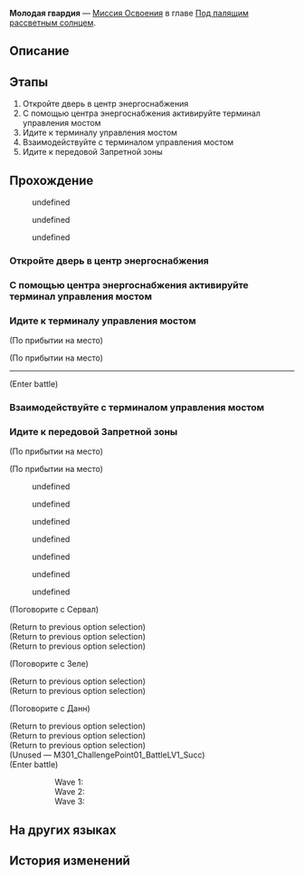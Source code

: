 {{Дополнить|Диалоги.}}
{{Миссия Инфобокс
|id              = 1011102
|Название        = 
|Изображение     = Миссия Освоения Молодая гвардия.png
|Тип             = Миссия Освоения
|События         = 
|Глава           = Под палящим рассветным солнцем
|Условия         = Завершена [[Миссия Освоения]] ''[[Не сотвори кумира]]''
|Персонажи       = Гепард; Данн; Дань Хэн; Зеле; Март 7; Первопроходец; Сервал
|СтартЛокация    = Запретная зона Среброгривых Стражей
|Мир             = Ярило-VI
|Локации         = Запретная зона Среброгривых Стражей
|Предыдущая      = Не сотвори кумира
|Следующая       = Отставить разговоры в строю
|Награды         = Опыт Освоения*1 000; Звёздный нефрит*80; Путеводитель путешественника*3; Очищенный эфир*3
}}
'''Молодая гвардия''' — [[Миссия Освоения]] в главе [[Под палящим рассветным солнцем]].

==Описание==
{{Описание|Вам удалось завоевать доверие Гепарда. По вашей просьбе он расчищает дорогу к Стелларону вместе со своими Среброгривыми Стражами.}}

==Этапы==
# Откройте дверь в центр энергоснабжения
# С помощью центра энергоснабжения активируйте терминал управления мостом
# Идите к терминалу управления мостом
# Взаимодействуйте с терминалом управления мостом
# Идите к передовой Запретной зоны

==Прохождение==
{{Дополнить}}

<!--Unknown TalkSentence: 201311101-->
<!--Unknown TalkSentence: 201311102-->
<!--Unknown TalkSentence: 201311103-->
<!--Unknown TalkSentence: 201311104-->
<!--Unknown TalkSentence: 201311105-->
<!--Unknown TalkSentence: 201311106-->
<!--Unknown TalkSentence: 201311107-->
:{{Диалог|Стрелка}} undefined
:<!--Unknown TalkSentence: 201311108-->
::{{tx}}
::{{tx}}
:{{Диалог|Стрелка}} undefined
:<!--Unknown TalkSentence: 201311108-->
::{{tx}}
::{{tx}}
:{{Диалог|Стрелка}} undefined
:<!--Unknown TalkSentence: 201311110-->
::{{tx}}
::{{tx}}
<!--Unknown TalkSentence: 201311108-->
:{{tx}}
:{{tx}}
{{Диалог Конец}}

===Откройте дверь в центр энергоснабжения===
{{Описание миссии|локация=Запретная зона Среброгривых Стражей|Переговоры с Данном прошли легко: вы просто вырубили командира Среброгривых Стражей и получили ключ шифрования от центра энергоснабжения.<br />Все Среброгривые Стражи в Запретной зоне прознали про это и тотчас примчались. Ваша работа - уложить их рядом с Данном.<br />Чего вы ждёте? Скорее откройте дверь в центр энергоснабжения!}}
{{Диалог Начало}}

:<!--0.5-second delay-->
<!--Unknown TalkSentence: 201311915-->
<!--Unknown TalkSentence: 201311916-->
{{Диалог Конец}}

===С помощью центра энергоснабжения активируйте терминал управления мостом===
{{Описание миссии|локация=Запретная зона Среброгривых Стражей|Переговоры с Данном прошли легко: вы просто вырубили командира Среброгривых Стражей и получили ключ шифрования от центра энергоснабжения.<br />Вы успешно использовали ключ, чтобы открыть путь к центру энергоснабжения. Теперь настала очередь эксперта по механике Сервал продемонстрировать свои навыки.}}
{{Диалог Начало}}

{{Диалог Конец}}

===Идите к терминалу управления мостом===
{{Описание миссии|локация=Запретная зона Среброгривых Стражей|Сервал успешно запустила центр энергоснабжения. Трубы, соединяющие терминалы управления мостом, также были подключены без проблем.<br />Поспешите к терминалу управления и пересеките мост, прежде чем вас окружат Среброгривые Стражи!}}
{{Диалог Начало}}
;(По прибытии на место)

;(По прибытии на место)
----
<!--Unknown TalkSentence: 201311301-->
<!--Unknown TalkSentence: 201311302-->
<!--Unknown TalkSentence: 201311303-->
;(Enter battle)
:{{Enemy List|Автоматон-гризли*1}}
{{Диалог Конец}}

===Взаимодействуйте с терминалом управления мостом===
{{Описание миссии|локация=Запретная зона Среброгривых Стражей|Сервал успешно запустила центр энергоснабжения. Трубы, соединяющие терминалы управления мостом, также были подключены без проблем.<br />После победы над автоматонами активация терминала была лишь вопросом времени.<br />Однако для вас сейчас самое главное - это время, не стоит расслабляться.<br />Не тратьте зря время, поспешите к терминалу управления и перейдите мост!}}
{{Диалог Начало}}

{{Диалог Конец}}

===Идите к передовой Запретной зоны===
{{Описание миссии|локация=Запретная зона Среброгривых Стражей|С глухим звуком вращающийся мост встал на место. Только этот мост отделяет вас от передовой Фрагментума.<br />По ту сторону моста лишь бескрайний потусторонний мир. Здесь сражалось бесчисленное количество солдат, пока они не теряли контроль над собственным телом.<br />Теперь самые храбрые из них повернули своё оружие против вас и ждут вашего прибытия.}}
{{Диалог Начало}}
;(По прибытии на место)

;(По прибытии на место)
<!--Unknown TalkSentence: 201311601-->
<!--Unknown TalkSentence: 201311602-->
<!--Unknown TalkSentence: 201311603-->
<!--Unknown TalkSentence: 201311604-->
<!--Unknown TalkSentence: 201311605-->
<!--Unknown TalkSentence: 201311606-->
<!--Unknown TalkSentence: 201311607-->
<!--Unknown TalkSentence: 201311608-->
<!--Unknown TalkSentence: 201311609-->
<!--Unknown TalkSentence: 201311610-->
<!--Unknown TalkSentence: 201311611-->
<!--Unknown TalkSentence: 201311612-->
<!--Unknown TalkSentence: 201311613-->
<!--Unknown TalkSentence: 201311614-->
<!--Unknown TalkSentence: 201311615-->
<!--Unknown TalkSentence: 201311616-->
<!--Unknown TalkSentence: 201311617-->
<!--Unknown TalkSentence: 201311618-->
<!--Unknown TalkSentence: 201311619-->
<!--Unknown TalkSentence: 201311620-->
<!--Unknown TalkSentence: 201311621-->
<!--Unknown TalkSentence: 201311622-->
<!--Unknown TalkSentence: 201311623-->
:{{Диалог|Стрелка}} undefined
:<!--Unknown TalkSentence: 201311624-->
::{{tx}}
:{{Диалог|Стрелка}} undefined
:{{Диалог|Стрелка}} undefined
:<!--Unknown TalkSentence: 201311626-->
::{{tx}}
:{{tx}}
<!--Unknown TalkSentence: 201311922-->
<!--Unknown TalkSentence: 201311923-->
<!--Unknown TalkSentence: 201311801-->
<!--Unknown TalkSentence: 201311802-->
<!--Unknown TalkSentence: 201311803-->
<!--Unknown TalkSentence: 201311804-->
<!--Unknown TalkSentence: 201311805-->
<!--Unknown TalkSentence: 201311806-->
:{{Диалог|Стрелка}} undefined
:{{Диалог|Стрелка}} undefined
:{{Диалог|Стрелка}} undefined
:{{Диалог|Стрелка}} undefined

;(Поговорите с Сервал)
<!--Unknown TalkSentence: 201312001-->
;(Return to previous option selection)
;(Return to previous option selection)
;(Return to previous option selection)

;(Поговорите с Зеле)
<!--Unknown TalkSentence: 201312101-->
<!--Unknown TalkSentence: 201312102-->
;(Return to previous option selection)
;(Return to previous option selection)

;(Поговорите с Данн)
<!--Unknown TalkSentence: 501029818-->
;(Return to previous option selection)
;(Return to previous option selection)
;(Return to previous option selection)
;(Unused &mdash; M301_ChallengePoint01_BattleLV1_Succ)
;(Enter battle)
:::Wave 1: {{Enemy List|Солдат Среброгривых Стражей*2; Стрелок Среброгривых Стражей*1}}
:::Wave 2: {{Enemy List|Солдат Среброгривых Стражей*1; Стрелок Среброгривых Стражей*2}}
:::Wave 3: {{Enemy List|Солдат Среброгривых Стражей*1; Лейтенант Среброгривых Стражей*1; Стрелок Среброгривых Стражей*1}}
{{Диалог Конец}}

==На других языках==
{{На других языках
|en   = Young Guard
|zhs  = 青年近卫军
|zht  = 青年近衛軍
|ja   = 青年近衛部隊
|ko   = 청년 근위병
|es   = Joven guardián
|fr   = Jeune garde
|ru   = Молодая гвардия
|th   = กองกำลังวัยเยาว์
|vi   = Quân Cận Vệ Trẻ Tuổi
|de   = Junge Wache
|id   = Penjaga Muda
|pt   = Jovem Guarda
}}

==История изменений==
{{История изменений|2.7}}
